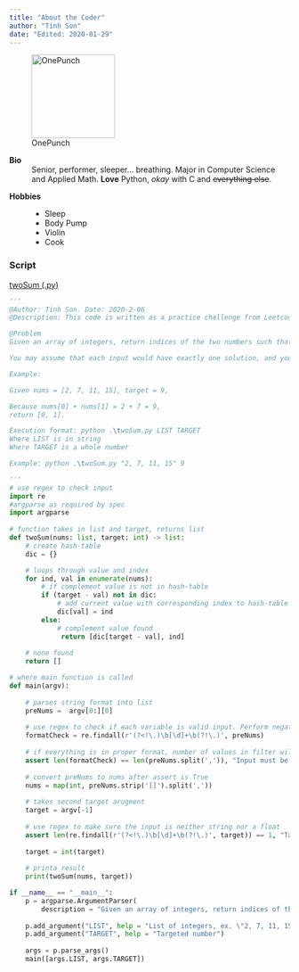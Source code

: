 ```yaml
---
title: "About the Coder"
author: "Tinh Son"
date: "Edited: 2020-01-29"
---
```


<!-- Image -->
![OnePunch](http://ih1.redbubble.net/image.143081673.4030/flat,800x800,075,t.u2.jpg "One Punch Man Potato Head"){width=150 height=150}


<!-- Bio --> 
**Bio**
:    Senior, performer, sleeper... breathing. 
     Major in Computer Science and Applied Math. 
     **Love** Python, _okay_ with C and ~~everything else~~.
     
<!-- Hobbies -->
**Hobbies**
:   * Sleep
    * Body Pump
    * Violin
    * Cook
        
<!-- Script -->
### Script
[twoSum (.py)](scripts/twoSum.py)
``` python
'''
@Author: Tinh Son. Date: 2020-2-06
@Description: This code is written as a practice challenge from Leetcode.com, with linear run time.

@Problem
Given an array of integers, return indices of the two numbers such that they add up to a specific target.

You may assume that each input would have exactly one solution, and you may not use the same element twice.

Example:

Given nums = [2, 7, 11, 15], target = 9,

Because nums[0] + nums[1] = 2 + 7 = 9,
return [0, 1].

Execution format: python .\twoSum.py LIST TARGET
Where LIST is in string 
Where TARGET is a whole number

Example: python .\twoSum.py "2, 7, 11, 15" 9

'''
# use regex to check input
import re 
#argparse as required by spec
import argparse
          
# function takes in list and target, returns list
def twoSum(nums: list, target: int) -> list:
    # create hash-table
    dic = {}

    # loops through value and index
    for ind, val in enumerate(nums):
        # if complement value is not in hash-table
        if (target - val) not in dic:
            # add current value with corresponding index to hash-table
            dic[val] = ind
        else:
            # complement value found
             return [dic[target - val], ind]
            
    # none found
    return []

# where main function is called
def main(argv):
    
    # parses string format into list
    preNums =  argv[0:][0]
    
    # use regex to check if each variable is valid input. Perform negative lookbehind/ahead for a decimal point. 
    formatCheck = re.findall(r'(?<!\.)\b[\d]+\b(?!\.)', preNums)
    
    # if everything is in proper format, number of values in filter will be the same as numher of values in preNums
    assert len(formatCheck) == len(preNums.split(',')), "Input must be all whole numbers and follows proper format"
    
    # convert preNums to nums after assert is True
    nums = map(int, preNums.strip('[]').split(','))
        
    # takes second target arugment
    target = argv[-1]
    
    # use regex to make sure the input is neither string nor a float
    assert len(re.findall(r'(?<!\.)\b[\d]+\b(?!\.)', target)) == 1, "Target only accepts one input, and input needs to be a whole number"
    
    target = int(target)
    
    # printa result
    print(twoSum(nums, target))

if __name__ == "__main__":
    p = argparse.ArgumentParser(
        description = "Given an array of integers, return indices of the two numbers such that they add up to a specific target.")
    
    p.add_argument("LIST", help = "List of integers, ex. \"2, 7, 11, 15\"")
    p.add_argument("TARGET", help = "Targeted number")
    
    args = p.parse_args()
    main([args.LIST, args.TARGET])
    
```
